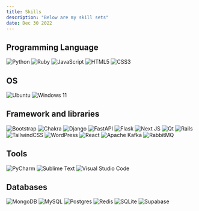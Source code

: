 ```yaml
---
title: Skills
description: "Below are my skill sets"
date: Dec 30 2022
---
```



## Programming Language

![Python](https://img.shields.io/badge/python-3670A0?style=for-the-badge&logo=python&logoColor=ffdd54)
![Ruby](https://img.shields.io/badge/ruby-%23CC342D.svg?style=for-the-badge&logo=ruby&logoColor=white)
![JavaScript](https://img.shields.io/badge/javascript-%23323330.svg?style=for-the-badge&logo=javascript&logoColor=%23F7DF1E)
![HTML5](https://img.shields.io/badge/html5-%23E34F26.svg?style=for-the-badge&logo=html5&logoColor=white)
![CSS3](https://img.shields.io/badge/css3-%231572B6.svg?style=for-the-badge&logo=css3&logoColor=white)


## OS

![Ubuntu](https://img.shields.io/badge/Ubuntu-E95420?style=for-the-badge&logo=ubuntu&logoColor=white)
![Windows 11](https://img.shields.io/badge/Windows%2011-%230079d5.svg?style=for-the-badge&logo=Windows%2011&logoColor=white)


## Framework and libraries

![Bootstrap](https://img.shields.io/badge/bootstrap-%23563D7C.svg?style=for-the-badge&logo=bootstrap&logoColor=white)
![Chakra](https://img.shields.io/badge/chakra-%234ED1C5.svg?style=for-the-badge&logo=chakraui&logoColor=white)
![Django](https://img.shields.io/badge/django-%23092E20.svg?style=for-the-badge&logo=django&logoColor=white)
![FastAPI](https://img.shields.io/badge/FastAPI-005571?style=for-the-badge&logo=fastapi)
![Flask](https://img.shields.io/badge/flask-%23000.svg?style=for-the-badge&logo=flask&logoColor=white)
![Next JS](https://img.shields.io/badge/Next-black?style=for-the-badge&logo=next.js&logoColor=white)
![Qt](https://img.shields.io/badge/Qt-%23217346.svg?style=for-the-badge&logo=Qt&logoColor=white)
![Rails](https://img.shields.io/badge/rails-%23CC0000.svg?style=for-the-badge&logo=ruby-on-rails&logoColor=white)
![TailwindCSS](https://img.shields.io/badge/tailwindcss-%2338B2AC.svg?style=for-the-badge&logo=tailwind-css&logoColor=white)
![WordPress](https://img.shields.io/badge/WordPress-%23117AC9.svg?style=for-the-badge&logo=WordPress&logoColor=white)
![React](https://img.shields.io/badge/react-%2320232a.svg?style=for-the-badge&logo=react&logoColor=%2361DAFB)
![Apache Kafka](https://img.shields.io/badge/Apache%20Kafka-000?style=for-the-badge&logo=apachekafka)
![RabbitMQ](https://img.shields.io/badge/Rabbitmq-FF6600?style=for-the-badge&logo=rabbitmq&logoColor=white)


## Tools

![PyCharm](https://img.shields.io/badge/pycharm-143?style=for-the-badge&logo=pycharm&logoColor=black&color=black&labelColor=green)
![Sublime Text](https://img.shields.io/badge/sublime_text-%23575757.svg?style=for-the-badge&logo=sublime-text&logoColor=important)
![Visual Studio Code](https://img.shields.io/badge/Visual%20Studio%20Code-0078d7.svg?style=for-the-badge&logo=visual-studio-code&logoColor=white)


## Databases

![MongoDB](https://img.shields.io/badge/MongoDB-%234ea94b.svg?style=for-the-badge&logo=mongodb&logoColor=white)
![MySQL](https://img.shields.io/badge/mysql-%2300f.svg?style=for-the-badge&logo=mysql&logoColor=white)
![Postgres](https://img.shields.io/badge/postgres-%23316192.svg?style=for-the-badge&logo=postgresql&logoColor=white)
![Redis](https://img.shields.io/badge/redis-%23DD0031.svg?style=for-the-badge&logo=redis&logoColor=white)
![SQLite](https://img.shields.io/badge/sqlite-%2307405e.svg?style=for-the-badge&logo=sqlite&logoColor=white)
![Supabase](https://img.shields.io/badge/Supabase-3ECF8E?style=for-the-badge&logo=supabase&logoColor=white)
